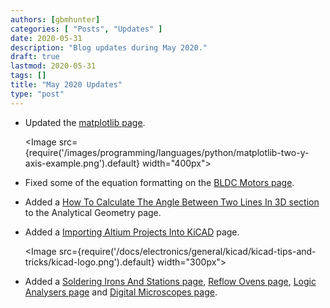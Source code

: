 ```yaml
---
authors: [gbmhunter]
categories: [ "Posts", "Updates" ]
date: 2020-05-31
description: "Blog updates during May 2020."
draft: true
lastmod: 2020-05-31
tags: []
title: "May 2020 Updates"
type: "post"
---
```


* Updated the [matplotlib page](/programming/languages/python/matplotlib).

    <Image src={require('/images/programming/languages/python/matplotlib-two-y-axis-example.png').default} width="400px"></Image>

* Fixed some of the equation formatting on the [BLDC Motors page](/electronics/circuit-design/bldc-motor-control).

* Added a [How To Calculate The Angle Between Two Lines In 3D section](/mathematics/geometry/analytical-geometry#how-to-calculate-the-angle-between-two-lines-in-3d) to the Analytical Geometry page.

* Added a [Importing Altium Projects Into KiCAD](/electronics/general/kicad/importing-altium-projects-into-kicad) page.

    <Image src={require('/docs/electronics/general/kicad/kicad-tips-and-tricks/kicad-logo.png').default} width="300px"></Image>

* Added a [Soldering Irons And Stations page](/electronics/tools/soldering-irons-and-stations), [Reflow Ovens page](/electronics/tools/reflow-ovens), [Logic Analysers page](/electronics/tools/logic-analyzers) and [Digital Microscopes page](/electronics/tools/digital-microscopes).
